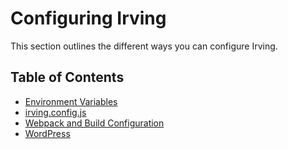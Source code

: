 <Meta title="Configuration/Overview" />

# Configuring Irving
This section outlines the different ways you can configure Irving.

## Table of Contents
* [Environment Variables](?path=/docs/configuration-environment-variables--page)
* [irving.config.js](?path=/docs/configuration-irving-config-js--page)
* [Webpack and Build Configuration](?path=/docs/configuration-webpack-and-build-configuration--page)
* [WordPress](?path=/docs/configuration-wordpress--page)
